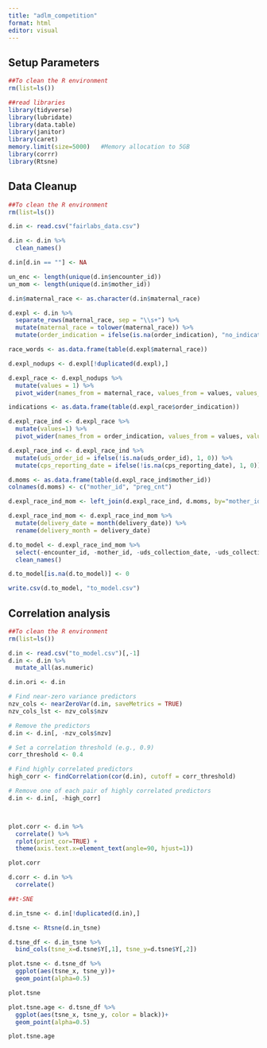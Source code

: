 ```yaml
---
title: "adlm_competition"
format: html
editor: visual
---
```


## Setup Parameters

```r
##To clean the R environment 
rm(list=ls())

##read libraries
library(tidyverse)
library(lubridate)
library(data.table)
library(janitor)
library(caret)
memory.limit(size=5000)   #Memory allocation to 5GB
library(corrr)
library(Rtsne)
```

## Data Cleanup

```r
##To clean the R environment 
rm(list=ls())

d.in <- read.csv("fairlabs_data.csv")

d.in <- d.in %>%
  clean_names()

d.in[d.in == ""] <- NA

un_enc <- length(unique(d.in$encounter_id))
un_mom <- length(unique(d.in$mother_id))

d.in$maternal_race <- as.character(d.in$maternal_race)

d.expl <- d.in %>%
  separate_rows(maternal_race, sep = "\\s+") %>%
  mutate(maternal_race = tolower(maternal_race)) %>%
  mutate(order_indication = ifelse(is.na(order_indication), "no_indication", order_indication))

race_words <- as.data.frame(table(d.expl$maternal_race))

d.expl_nodups <- d.expl[!duplicated(d.expl),]

d.expl_race <- d.expl_nodups %>%
  mutate(values = 1) %>%
  pivot_wider(names_from = maternal_race, values_from = values, values_fill = 0)

indications <- as.data.frame(table(d.expl_race$order_indication))

d.expl_race_ind <- d.expl_race %>%
  mutate(values=1) %>%
  pivot_wider(names_from = order_indication, values_from = values, values_fill = 0)

d.expl_race_ind <- d.expl_race_ind %>%
  mutate(uds_order_id = ifelse(!is.na(uds_order_id), 1, 0)) %>%
  mutate(cps_reporting_date = ifelse(!is.na(cps_reporting_date), 1, 0))

d.moms <- as.data.frame(table(d.expl_race_ind$mother_id))
colnames(d.moms) <- c("mother_id", "preg_cnt")

d.expl_race_ind_mom <- left_join(d.expl_race_ind, d.moms, by="mother_id")

d.expl_race_ind_mom <- d.expl_race_ind_mom %>%
  mutate(delivery_date = month(delivery_date)) %>%
  rename(delivery_month = delivery_date)

d.to_model <- d.expl_race_ind_mom %>%
  select(-encounter_id, -mother_id, -uds_collection_date, -uds_collection_date) %>%
  clean_names()

d.to_model[is.na(d.to_model)] <- 0

write.csv(d.to_model, "to_model.csv")
```

## Correlation analysis

```r
##To clean the R environment 
rm(list=ls())

d.in <- read.csv("to_model.csv")[,-1]
d.in <- d.in %>%
  mutate_all(as.numeric)

d.in.ori <- d.in

# Find near-zero variance predictors
nzv_cols <- nearZeroVar(d.in, saveMetrics = TRUE) 
nzv_cols_lst <- nzv_cols$nzv

# Remove the predictors
d.in <- d.in[, -nzv_cols$nzv] 

# Set a correlation threshold (e.g., 0.9)
corr_threshold <- 0.4

# Find highly correlated predictors
high_corr <- findCorrelation(cor(d.in), cutoff = corr_threshold)

# Remove one of each pair of highly correlated predictors
d.in <- d.in[, -high_corr]



plot.corr <- d.in %>%
  correlate() %>%
  rplot(print_cor=TRUE) +
  theme(axis.text.x=element_text(angle=90, hjust=1))

plot.corr

d.corr <- d.in %>%
  correlate() 

##t-SNE

d.in_tsne <- d.in[!duplicated(d.in),]

d.tsne <- Rtsne(d.in_tsne)

d.tsne_df <- d.in_tsne %>%
  bind_cols(tsne_x=d.tsne$Y[,1], tsne_y=d.tsne$Y[,2])

plot.tsne <- d.tsne_df %>%
  ggplot(aes(tsne_x, tsne_y))+
  geom_point(alpha=0.5)

plot.tsne

plot.tsne.age <- d.tsne_df %>%
  ggplot(aes(tsne_x, tsne_y, color = black))+
  geom_point(alpha=0.5)

plot.tsne.age
```
